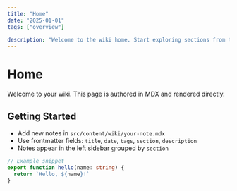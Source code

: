 ```yaml
---
title: "Home"
date: "2025-01-01"
tags: ["overview"]

description: "Welcome to the wiki home. Start exploring sections from the left."
---
```


# Home

Welcome to your wiki. This page is authored in MDX and rendered directly.

## Getting Started

- Add new notes in `src/content/wiki/your-note.mdx`
- Use frontmatter fields: `title`, `date`, `tags`, `section`, `description`
- Notes appear in the left sidebar grouped by `section`

```ts
// Example snippet
export function hello(name: string) {
  return `Hello, ${name}!`
}
```


